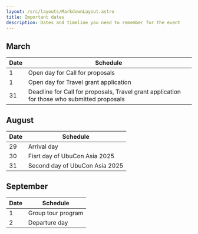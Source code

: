 ---
layout: /src/layouts/MarkdownLayout.astro
title: Important dates
description: Dates and timeline you need to remember for the event
---
## March

| Date | Schedule |
| --- | --- |
| 1 | Open day for Call for proposals |
| 1 | Open day for Travel grant application |
| 31 | Deadline for Call for proposals, Travel grant application for those who submitted proposals |

## August 
| Date | Schedule |
| --- | --- |
| 29 | Arrival day |
| 30 | Fisrt day of UbuCon Asia 2025 |
| 31 | Second day of UbuCon Asia 2025 |

## September
| Date | Schedule |
| --- | --- |
| 1 | Group tour program |
| 2 | Departure day |